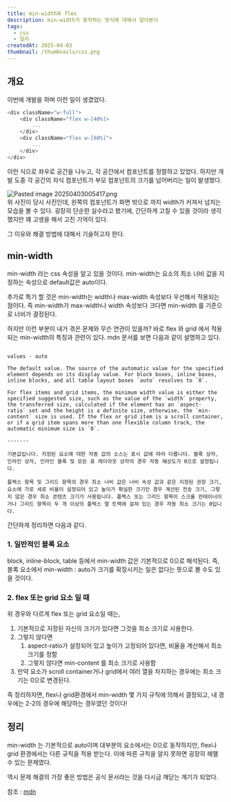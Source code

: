 ```yaml
---
title: min-width와 flex
description: min-width가 동작하는 방식에 대해서 알아본다
tags:
  - css
  - 일지
createdAt: 2025-04-03
thumbnail: /thumbnails/css.png
---
```

## 개요

이번에 개발을 하며 이런 일이 생겼었다.

```javascript
<div className="w-full">
	<div className="flex w-[40%]>
		...
	</div>
	<div className="flex w-[60%]">
		...
	</div>
</div>
```

이런 식으로 좌우로 공간을 나누고, 각 공간에서 컴포넌트를 정렬하고 있었다. 하지만 개발 도중 각 공간의 자식 컴포넌트가 부모 컴포넌트의 크기를 넘어버리는 일이 발생했다.

![Pasted image 20250403005417.png](app://d541efa02bb15228a377d227607eb8e0c45e/C:/Users/khilk/Documents/%EA%B0%9C%EB%B0%9C%EC%9D%BC%EC%A7%80/Attached%20file/Pasted%20image%2020250403005417.png?1743609257408)  
위 사진이 당시 사진인데, 왼쪽의 컴포넌트가 화면 밖으로 까지 width가 커져서 넘치는 모습을 볼 수 있다. 굉장히 단순한 실수라고 봤기에, 간단하게 고칠 수 있을 것이라 생각했지만 꽤 고생을 해서 고친 기억이 있다.

그 이유와 해결 방법에 대해서 기술하고자 한다.

## min-width

min-width 라는 css 속성을 알고 있을 것이다. min-width는 요소의 최소 너비 값을 지정하는 속성으로 default값은 auto이다.

추가로 특기 할 것은 min-width는 width나 max-width 속성보다 우선해서 적용되는 점이다. 즉 min-width가 max-width나 width 속성보다 크다면 min-width 를 기준으로 너비가 결정된다.

하지만 이런 부분이 내가 겪은 문제와 무슨 연관이 있을까? 바로 flex 와 grid 에서 적용되는 min-width의 특징과 관련이 있다. mdn 문서를 보면 다음과 같이 설명하고 있다.

```

values - auto

The default value. The source of the automatic value for the specified element depends on its display value. For block boxes, inline boxes, inline blocks, and all table layout boxes `auto` resolves to `0`.

For flex items and grid items, the minimum width value is either the specified suggested size, such as the value of the `width` property, the transferred size, calculated if the element has an `aspect-ratio` set and the height is a definite size, otherwise, the `min-content` size is used. If the flex or grid item is a scroll container, or if a grid item spans more than one flexible column track, the automatic minimum size is `0`.

-------

기본값입니다. 지정된 요소에 대한 자동 값의 소스는 표시 값에 따라 다릅니다. 블록 상자, 인라인 상자, 인라인 블록 및 모든 표 레이아웃 상자의 경우 자동 해상도가 0으로 설정됩니다.

플렉스 항목 및 그리드 항목의 경우 최소 너비 값은 너비 속성 값과 같은 지정된 권장 크기, 요소에 가로 세로 비율이 설정되어 있고 높이가 확실한 크기인 경우 계산된 전송 크기, 그렇지 않은 경우 최소 콘텐츠 크기가 사용됩니다. 플렉스 또는 그리드 항목이 스크롤 컨테이너이거나 그리드 항목이 두 개 이상의 플렉스 열 트랙에 걸쳐 있는 경우 자동 최소 크기는 0입니다.
```

간단하게 정리하면 다음과 같다.

### 1. 일반적인 블록 요소

block, inline-block, table 등에서 min-width 값은 기본적으로 0으로 해석된다. 즉, 블록 요소에서 min-width : auto가 크기를 확장시키는 일은 없다는 뜻으로 볼 수도 있을 것이다.

### 2. flex 또는 grid 요소 일 때

위 경우와 다르게 flex 또는 grid 요소일 때는,

1. 기본적으로 지정된 자신의 크기가 있다면 그것을 최소 크기로 사용한다.
2. 그렇지 않다면
    1. aspect-ratio가 설정되어 있고 높이가 고정되어 있다면, 비율을 계산해서 최소 크기를 정함
    2. 그렇지 않다면 min-content 를 최소 크기로 사용함
3. 만약 요소가 scroll container거나 grid에서 여러 열을 차지하는 경우에는 최소 크기는 0으로 변경된다.

즉 정리하자면, flex나 grid환경에서 min-width 몇 가지 규칙에 의해서 결정되고, 내 경우에는 2-2의 경우에 해당하는 경우였던 것이다!

## 정리

min-width 는 기본적으로 auto이며 대부분의 요소에서는 0으로 동작하지만, flex나 grid 환경에서는 다른 규칙을 적용 받는다. 이에 따른 규칙을 알지 못하면 굉장히 헤맬 수 있는 문제였다.

역시 문제 해결의 가장 좋은 방법은 공식 문서라는 것을 다시금 깨닫는 계기가 되었다.

참조 : [mdn](https://developer.mozilla.org/en-US/docs/Web/CSS/min-width)